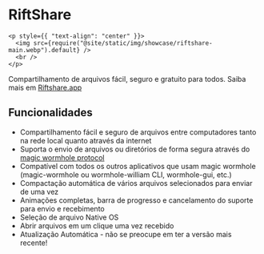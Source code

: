 # RiftShare

```mdx-code-block
<p style={{ "text-align": "center" }}>
  <img src={require("@site/static/img/showcase/riftshare-main.webp").default} />
  <br />
</p>
```

Compartilhamento de arquivos fácil, seguro e gratuito para todos. Saiba mais em [Riftshare.app](https://riftshare.app)

## Funcionalidades

- Compartilhamento fácil e seguro de arquivos entre computadores tanto na rede local quanto através da internet
- Suporta o envio de arquivos ou diretórios de forma segura através do [magic wormhole protocol](https://magic-wormhole.readthedocs.io/en/latest/)
- Compatível com todos os outros aplicativos que usam magic wormhole (magic-wormhole ou wormhole-william CLI, wormhole-gui, etc.)
- Compactação automática de vários arquivos selecionados para enviar de uma vez
- Animações completas, barra de progresso e cancelamento do suporte para envio e recebimento
- Seleção de arquivo Native OS
- Abrir arquivos em um clique uma vez recebido
- Atualização Automática - não se preocupe em ter a versão mais recente!
